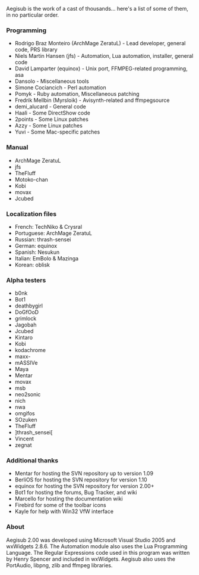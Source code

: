 Aegisub is the work of a cast of thousands... here's a list of some of them, in no particular order.

===Programming===
*Rodrigo Braz Monteiro (ArchMage ZeratuL) - Lead developer, general code, PRS library
*Niels Martin Hansen (jfs) - Automation, Lua automation, installer, general code
*David Lamparter (equinox) - Unix port, FFMPEG-related programming, asa
*Dansolo - Miscellaneous tools
*Simone Cociancich - Perl automation
*Pomyk - Ruby automation, Miscellaneous patching
*Fredrik Mellbin (Myrsloik) - Avisynth-related and ffmpegsource
*demi_alucard - General code
*Haali - Some DirectShow code
*2points - Some Linux patches
*Azzy - Some Linux patches
*Yuvi - Some Mac-specific patches

===Manual===
*ArchMage ZeratuL
*jfs
*TheFluff
*Motoko-chan
*Kobi
*movax
*Jcubed

===Localization files===
*French: TechNiko & Crysral
*Portuguese: ArchMage ZeratuL
*Russian: thrash-sensei
*German: equinox
*Spanish: Nesukun
*Italian: EmBolo & Mazinga
*Korean: oblisk

===Alpha testers===
*b0nk
*Bot1
*deathbygirl
*DoGfOoD
*grimlock
*Jagobah
*Jcubed
*Kintaro
*Kobi
*kodachrome
*maxx-
*mASSIVe
*Maya
*Mentar
*movax
*msb
*neo2sonic
*nich
*nwa
*omgifos
*SOzuken
*TheFluff
*]thrash_sensei[
*Vincent
*zegnat

===Additional thanks===
*Mentar for hosting the SVN repository up to version 1.09
*BerliOS for hosting the SVN repository for version 1.10
*equinox for hosting the SVN repository for version 2.00+
*Bot1 for hosting the forums, Bug Tracker, and wiki
*Marcello for hosting the documentation wiki
*Firebird for some of the toolbar icons
*Kayle for help with Win32 VfW interface

===About===
Aegisub 2.00 was developed using Microsoft Visual Studio 2005 and wxWidgets 2.8.6. The Automation module also uses the Lua Programming Language. The Regular Expressions code used in this program was written by Henry Spencer and included in wxWidgets. Aegisub also uses the PortAudio, libpng, zlib and ffmpeg libraries.
{{todo|Update this list, it's outdated}}